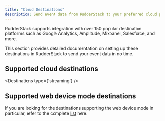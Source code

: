 ```yaml
---
title: "Cloud Destinations"
description: Send event data from RudderStack to your preferred cloud platforms.
---
```


RudderStack supports integration with over 150 popular destination platforms such as Google Analytics, Amplitude, Mixpanel, Salesforce, and more.

This section provides detailed documentation on setting up these destinations in RudderStack to send your event data in no time.

## Supported cloud destinations

<Destinations
  type={'streaming'}
/>

## Supported web device mode destinations

If you are looking for the destinations supporting the web device mode in particular, refer to the complete [list](https://github.com/rudderlabs/rudder-sdk-js/tree/production/integrations) here.
